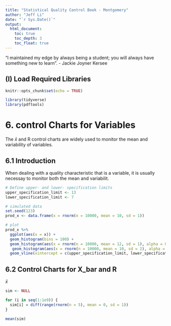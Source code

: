 ```yaml
---
title: "Statistical Quality Control Book - Montgomery"
author: "Jeff Li"
date: "`r Sys.Date()`"
output: 
  html_document: 
    toc: true
    toc_depth: 3
    toc_float: true
---
```


"I maintained my edge by always being a student; you will always have something new to learn". - Jackie Joyner Kersee



## (I) Load Required Libraries
```r
knitr::opts_chunk$set(echo = TRUE)

library(tidyverse)
library(pdftools)
```



# 6. control Charts for Variables 

The $\bar{x}$ and R control charts are widely used to monitor the mean and variability of variables. 


## 6.1 Introduction

When dealing with a quality characteristic that is a variable, it is usually necessay to monitor both the mean and variabilit. 

```r
# Define upper- and lower- specification limits
upper_specification_limit <- 13
lower_specification_limit <- 7

# simulated data 
set.seed(123)
prod_x <- data.frame(x = rnorm(n = 10000, mean = 10, sd = 1))

# plot
prod_x %>%
  ggplot(aes(x = x)) +
  geom_histogram(bins = 100) + 
  geom_histogram(aes(x = rnorm(n = 10000, mean = 12, sd = 1), alpha = 0.7), bins = 100) +
   geom_histogram(aes(x = rnorm(n = 10000, mean = 10, sd = 2), alpha = 0.7), bins = 100) +
  geom_vline(xintercept = c(upper_specification_limit, lower_specification_limit, 10, 12))

```


## 6.2 Control Charts for X_bar and R 

$\bar{x}$


```r
sim <- NULL

for (i in seq(1:1e9)) {
  sim[i] = diff(range(rnorm(n = 5), mean = 0, sd = 1))
}

mean(sim)

```
